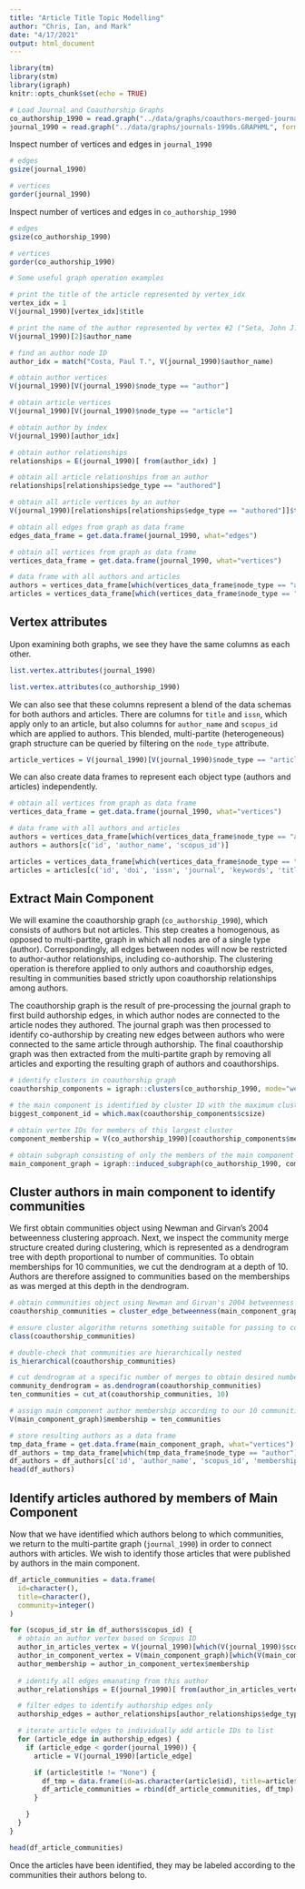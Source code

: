 ```yaml
---
title: "Article Title Topic Modelling"
author: "Chris, Ian, and Mark"
date: "4/17/2021"
output: html_document
---
```


```r
library(tm)
library(stm)
library(igraph)
knitr::opts_chunk$set(echo = TRUE)
```

```r
# Load Journal and Coauthorship Graphs
co_authorship_1990 = read.graph("../data/graphs/coauthors-merged-journals-1990s.GRAPHML", format = "graphml")
journal_1990 = read.graph("../data/graphs/journals-1990s.GRAPHML", format = "graphml")
```

Inspect number of vertices and edges in `journal_1990`

```r
# edges
gsize(journal_1990)

# vertices
gorder(journal_1990)
```

Inspect number of vertices and edges in `co_authorship_1990`

```r
# edges
gsize(co_authorship_1990)

# vertices
gorder(co_authorship_1990)
```

```r
# Some useful graph operation examples

# print the title of the article represented by vertex_idx
vertex_idx = 1
V(journal_1990)[vertex_idx]$title

# print the name of the author represented by vertex #2 ("Seta, John J.")
V(journal_1990)[2]$author_name

# find an author node ID
author_idx = match("Costa, Paul T.", V(journal_1990)$author_name)

# obtain author vertices
V(journal_1990)[V(journal_1990)$node_type == "author"]

# obtain article vertices
V(journal_1990)[V(journal_1990)$node_type == "article"]

# obtain author by index
V(journal_1990)[author_idx]

# obtain author relationships
relationships = E(journal_1990)[ from(author_idx) ]

# obtain all article relationships from an author
relationships[relationships$edge_type == "authored"]

# obtain all article vertices by an author
V(journal_1990)[relationships[relationships$edge_type == "authored"]]$title

# obtain all edges from graph as data frame
edges_data_frame = get.data.frame(journal_1990, what="edges")

# obtain all vertices from graph as data frame
vertices_data_frame = get.data.frame(journal_1990, what="vertices")

# data frame with all authors and articles
authors = vertices_data_frame[which(vertices_data_frame$node_type == "author"),]
articles = vertices_data_frame[which(vertices_data_frame$node_type == "article"),]
```

## Vertex attributes

Upon examining both graphs, we see they have the same columns as each other.

```r
list.vertex.attributes(journal_1990)
```

```r
list.vertex.attributes(co_authorship_1990)
```

We can also see that these columns represent a blend of the data schemas for both authors and articles.
There are columns for `title` and `issn`, which apply only to an article, but also columns for `author_name` and `scopus_id` which are applied to authors.
This blended, multi-partite (heterogeneous) graph structure can be queried by filtering on the `node_type` attribute.

```r
article_vertices = V(journal_1990)[V(journal_1990)$node_type == "article"]
```

We can also create data frames to represent each object type (authors and articles) independently.

```r
# obtain all vertices from graph as data frame
vertices_data_frame = get.data.frame(journal_1990, what="vertices")

# data frame with all authors and articles
authors = vertices_data_frame[which(vertices_data_frame$node_type == "author"),]
authors = authors[c('id', 'author_name', 'scopus_id')]

articles = vertices_data_frame[which(vertices_data_frame$node_type == "article"),]
articles = articles[c('id', 'doi', 'issn', 'journal', 'keywords', 'title', 'abstract', 'cover_date')]
```

## Extract Main Component

We will examine the coauthorship graph (`co_authorship_1990`), which consists of authors but not articles.
This step creates a homogenous, as opposed to multi-partite, graph in which all nodes are of a single type (author).
Correspondingly, all edges between nodes will now be restricted to author-author relationships, including co-authorship.
The clustering operation is therefore applied to only authors and coauthorship edges, resulting in communities based strictly upon coauthorship relationships among authors.

The coauthorship graph is the result of pre-processing the journal graph to first build authorship edges, in which author nodes are connected to the article nodes they authored.
The journal graph was then processed to identify co-authorship by creating new edges between authors who were connected to the same article through authorship.
The final coauthorship graph was then extracted from the multi-partite graph by removing all articles and exporting the resulting graph of authors and coauthorships.

```r
# identify clusters in coauthorship graph
coauthorship_components = igraph::clusters(co_authorship_1990, mode="weak")

# the main component is identified by cluster ID with the maximum cluster size
biggest_component_id = which.max(coauthorship_components$csize)

# obtain vertex IDs for members of this largest cluster
component_membership = V(co_authorship_1990)[coauthorship_components$membership == biggest_component_id]

# obtain subgraph consisting of only the members of the main component
main_component_graph = igraph::induced_subgraph(co_authorship_1990, component_membership)
```

## Cluster authors in main component to identify communities

We first obtain communities object using Newman and Girvan's 2004 betweenness clustering approach.
Next, we inspect the community merge structure created during clustering, which is represented as a dendrogram tree with depth proportional to number of communities.
To obtain memberships for 10 communities, we cut the dendrogram at a depth of 10.
Authors are therefore assigned to communities based on the memberships as was merged at this depth in the dendrogram.

```r
# obtain communities object using Newman and Girvan's 2004 betweenness clustering approach
coauthorship_communities = cluster_edge_betweenness(main_component_graph)

# ensure cluster algorithm returns something suitable for passing to communities()
class(coauthorship_communities)

# double-check that communities are hierarchically nested
is_hierarchical(coauthorship_communities)

# cut dendrogram at a specific number of merges to obtain desired number of communities
community_dendrogram = as.dendrogram(coauthorship_communities)
ten_communities = cut_at(coauthorship_communities, 10)

# assign main component author membership according to our 10 communities
V(main_component_graph)$membership = ten_communities

# store resulting authors as a data frame
tmp_data_frame = get.data.frame(main_component_graph, what="vertices")
df_authors = tmp_data_frame[which(tmp_data_frame$node_type == "author"),]
df_authors = df_authors[c('id', 'author_name', 'scopus_id', 'membership')]
head(df_authors)
```

## Identify articles authored by members of Main Component

Now that we have identified which authors belong to which communities, we return to the multi-partite graph (`journal_1990`) in order to connect authors with articles.
We wish to identify those articles that were published by authors in the main component.

```r
df_article_communities = data.frame(
  id=character(),
  title=character(),
  community=integer()
)

for (scopus_id_str in df_authors$scopus_id) {
  # obtain an author vertex based on Scopus ID
  author_in_articles_vertex = V(journal_1990)[which(V(journal_1990)$scopus_id == scopus_id_str )]
  author_in_component_vertex = V(main_component_graph)[which(V(main_component_graph)$scopus_id == scopus_id_str )]
  author_membership = author_in_component_vertex$membership
  
  # identify all edges emanating from this author
  author_relationships = E(journal_1990)[ from(author_in_articles_vertex) ]

  # filter edges to identify authorship edges only
  authorship_edges = author_relationships[author_relationships$edge_type == "authored"]

  # iterate article edges to individually add article IDs to list
  for (article_edge in authorship_edges) {
    if (article_edge < gorder(journal_1990)) {
      article = V(journal_1990)[article_edge]

      if (article$title != "None") {
        df_tmp = data.frame(id=as.character(article$id), title=article$title, community=author_membership)
        df_article_communities = rbind(df_article_communities, df_tmp)
      }

    }
  }
}

head(df_article_communities)
```

Once the articles have been identified, they may be labeled according to the communities their authors belong to.
